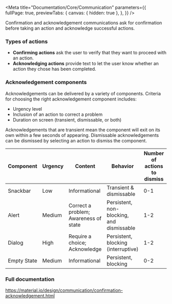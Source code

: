
<Meta title="Documentation/Core/Communication"
  parameters={{      
    fullPage: true,
    previewTabs: {
      canvas: { hidden: true },
    },
  }} 
/>

<div className="wrapper-docs">
  <Title>Communication</Title>
<Subtitle>Confirmation and acknowledgement communications ask for confirmation before taking an action and acknowledge successful actions.</Subtitle>

### Types of actions
<ul>
<li><strong>Confirming actions</strong> ask the user to verify that they want to proceed with an action.</li>
<li><strong>Acknowledging actions</strong> provide text to let the user know whether an action they chose has been completed.</li>
</ul>

### Acknowledgement components
<p>
  Acknowledgements can be delivered by a variety of components. Criteria for choosing the right acknowledgement component includes:
</p>
<ul>
<li>Urgency level</li>
<li>Inclusion of an action to correct a problem</li>
<li>Duration on screen (transient, dismissable, or both)</li>
</ul>
<p>Acknowledgements that are transient mean the component will exit on its own within a few seconds of appearing. Dismissable acknowledgements can be dismissed by selecting an action to dismiss the component.</p>

<table>
<thead>
<tr>
<th className="mdc-data-table__header-cell">Component</th>
<th className="mdc-data-table__header-cell">Urgency</th>
<th className="mdc-data-table__header-cell">Content</th>
<th className="mdc-data-table__header-cell">Behavior</th>
<th className="mdc-data-table__header-cell">Number of actions to dismiss</th>
</tr>
</thead>
<tbody className="mdc-data-table__content">
<tr className="mdc-data-table__row">
<td className="mdc-data-table__cell">Snackbar</td>
<td className="mdc-data-table__cell">Low</td>
<td className="mdc-data-table__cell">Informational</td>
<td className="mdc-data-table__cell">Transient &amp; dismissable</td>
<td className="mdc-data-table__cell">0-1</td>
</tr>
<tr className="mdc-data-table__row">
<td className="mdc-data-table__cell">Alert</td>
<td className="mdc-data-table__cell">Medium</td>
<td className="mdc-data-table__cell">Correct a problem; <br/>Awareness of state</td>
<td className="mdc-data-table__cell">Persistent, non-blocking, <br/>and dismissable</td>
<td className="mdc-data-table__cell">1-2</td>
</tr>
<tr className="mdc-data-table__row">
<td className="mdc-data-table__cell">Dialog</td>
<td className="mdc-data-table__cell">High</td>
<td className="mdc-data-table__cell">Require a choice; <br/>Acknowledge</td>
<td className="mdc-data-table__cell">Persistent, blocking <br/>(interruptive)</td>
<td className="mdc-data-table__cell">1-2</td>
</tr>
<tr className="mdc-data-table__row">
<td className="mdc-data-table__cell">Empty State</td>
<td className="mdc-data-table__cell">Medium</td>
<td className="mdc-data-table__cell">Informational</td>
<td className="mdc-data-table__cell">Persistent, blocking</td>
<td className="mdc-data-table__cell">0-2</td>
</tr>
</tbody>
</table>

### Full documentation

<a className="link" target="_blank" href="https://material.io/design/communication/confirmation-acknowledgement.html">https://material.io/design/communication/confirmation-acknowledgement.html</a>
</div>